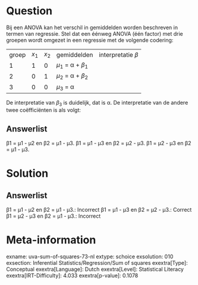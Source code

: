 Question
========

Bij een ANOVA kan het verschil in gemiddelden worden beschreven in
termen van regressie. Stel dat een éénweg ANOVA (één factor) met drie
groepen wordt omgezet in een regressie met de volgende codering:

  ------- -------- -------- --------------------- -------------------
  groep   *x*~1~   *x*~2~   gemiddelden           interpretatie *β*
  1       1        0        *μ*~1~ = α + *β*~1~   
  2       0        1        *μ*~2~ = α + *β*~2~   
  3       0        0        *μ*~3~ = α            
  ------- -------- -------- --------------------- -------------------

De interpretatie van *β*~3~ is duidelijk, dat is α. De interpretatie van
de andere twee coëfficiënten is als volgt:

Answerlist
----------

β1 = μ1 - μ2 en β2 = μ1 - μ3.
β1 = μ1 - μ3 en β2 = μ2 - μ3.
β1 = μ2 - μ3 en β2 = μ1 - μ3.

Solution
========

Answerlist
----------

β1 = μ1 - μ2 en β2 = μ1 - μ3.: Incorrect
β1 = μ1 - μ3 en β2 = μ2 - μ3.: Correct
β1 = μ2 - μ3 en β2 = μ1 - μ3.: Incorrect

Meta-information
================
exname: uva-sum-of-squares-73-nl
extype: schoice
exsolution: 010
exsection: Inferential Statistics/Regression/Sum of squares
exextra[Type]: Conceptual
exextra[Language]: Dutch
exextra[Level]: Statistical Literacy
exextra[IRT-Difficulty]: 4.033
exextra[p-value]: 0.1078

